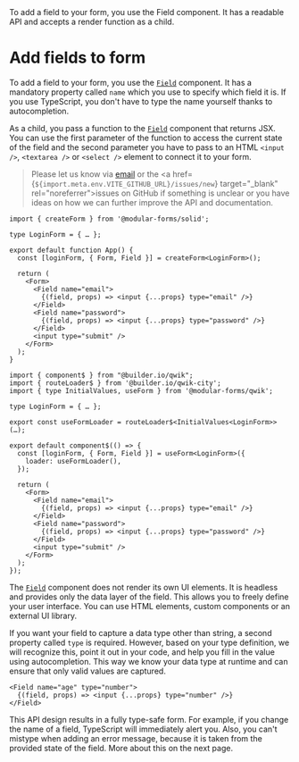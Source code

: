 
<Title>Add fields to form</Title>
<Description>
  To add a field to your form, you use the Field component. It has a readable
  API and accepts a render function as a child.
</Description>

# Add fields to form

To add a field to your form, you use the <A href="/api/Field">`Field`</A> component. It has a mandatory property called `name` which you use to specify which field it is. If you use TypeScript, you don't have to type the name yourself thanks to autocompletion.

As a child, you pass a function to the <A href="/api/Field">`Field`</A> component that returns JSX. You can use the first parameter of the function to access the current state of the field and the second parameter you have to pass to an HTML `<input />`, `<textarea />` or `<select />` element to connect it to your form.

> Please let us know via <A href="/legal/imprint">email</A> or the <a href={`${import.meta.env.VITE_GITHUB_URL}/issues/new`} target="\_blank" rel="noreferrer">issues</a> on GitHub if something is unclear or you have ideas on how we can further improve the API and documentation.

<Solid block>

```tsx
import { createForm } from '@modular-forms/solid';

type LoginForm = { … };

export default function App() {
  const [loginForm, { Form, Field }] = createForm<LoginForm>();

  return (
    <Form>
      <Field name="email">
        {(field, props) => <input {...props} type="email" />}
      </Field>
      <Field name="password">
        {(field, props) => <input {...props} type="password" />}
      </Field>
      <input type="submit" />
    </Form>
  );
}
```

</Solid>

<Qwik block>

```tsx
import { component$ } from "@builder.io/qwik";
import { routeLoader$ } from '@builder.io/qwik-city';
import { type InitialValues, useForm } from '@modular-forms/qwik';

type LoginForm = { … };

export const useFormLoader = routeLoader$<InitialValues<LoginForm>>(…);

export default component$(() => {
  const [loginForm, { Form, Field }] = useForm<LoginForm>({
    loader: useFormLoader(),
  });

  return (
    <Form>
      <Field name="email">
        {(field, props) => <input {...props} type="email" />}
      </Field>
      <Field name="password">
        {(field, props) => <input {...props} type="password" />}
      </Field>
      <input type="submit" />
    </Form>
  );
});
```

</Qwik>

The <A href="/api/Field">`Field`</A> component does not render its own UI elements. It is headless and provides only the data layer of the field. This allows you to freely define your user interface. You can use HTML elements, custom components or an external UI library.

If you want your field to capture a data type other than string, a second property called `type` is required. However, based on your type definition, we will recognize this, point it out in your code, and help you fill in the value using autocompletion. This way we know your data type at runtime and can ensure that only valid values are captured.

```tsx
<Field name="age" type="number">
  {(field, props) => <input {...props} type="number" />}
</Field>
```

This API design results in a fully type-safe form. For example, if you change the name of a field, TypeScript will immediately alert you. Also, you can't mistype when adding an error message, because it is taken from the provided state of the field. More about this on the next page.
